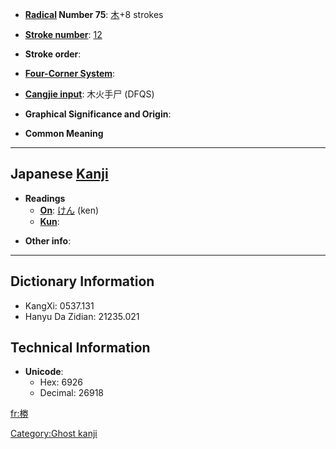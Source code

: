* '''[[Wiktionary:Chinese radical index| Radical]] Number 75''': [[Wiktionary:Chinese radical index 木|木]]+8 strokes

* '''[[Wiktionary:Chinese total strokes index|Stroke number]]''': [[Wiktionary:Chinese total strokes index 12|12]]

* '''Stroke order''': 

* '''[[Wiktionary:Chinese four corner index|Four-Corner System]]''': 

* '''[[Wiktionary:Chinese Cangjie index|Cangjie input]]''': 木火手尸 (DFQS)

* '''Graphical Significance and Origin''': 

* '''Common Meaning'''

----

== Japanese [[Kanji]] ==

* '''Readings'''
** '''[[On]]''': [[けん]] (ken)
** '''[[Kun]]''': 

* '''Other info''':  

----

== Dictionary Information ==

* KangXi: 0537.131
* Hanyu Da Zidian: 21235.021

== Technical Information ==

* '''Unicode''':
** Hex: 6926
** Decimal: 26918

[[Category:Ghost kanji]]

[[fr:椦]]